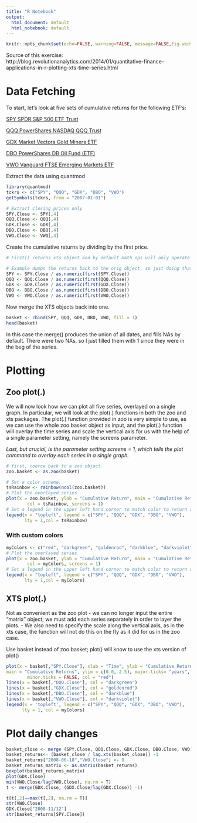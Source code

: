 ```yaml
---
title: "R Notebook"
output:
  html_document: default
  html_notebook: default
---
```


```r
knitr::opts_chunk$set(echo=FALSE, warning=FALSE, message=FALSE,fig.width=10, fig.height=6)
```

Source of this exercise: http://blog.revolutionanalytics.com/2014/01/quantitative-finance-applications-in-r-plotting-xts-time-series.html

# Data Fetching

To start, let’s look at five sets of cumulative returns for the following ETF’s:

[SPY SPDR S&P 500 ETF Trust](https://www.google.com/finance?cid=700145)

[QQQ PowerShares NASDAQ QQQ Trust](https://www.google.com/finance?q=NASDAQ%3AQQQ&ei=ddbeUuqkILK0iAL8xwE)

[GDX Market Vectors Gold Miners ETF](https://www.google.com/finance?q=NYSEARCA%3AGDX&ei=pdbeUtGXJ6qtiAKeggE)

[DBO PowerShares DB Oil Fund (ETF)](https://www.google.com/finance?q=NYSEARCA%3ADBO&ei=49beUvD6OqqtiAKeggE)

[VWO Vanguard FTSE Emerging Markets ETF](https://www.google.com/finance?q=vwo&ei=JtfeUrjMGKqtiAKeggE)

Extract the data using quantmod
```r
library(quantmod)
tckrs <- c("SPY", "QQQ", "GDX", "DBO", "VWO")
getSymbols(tckrs, from = "2007-01-01")

# Extract closing prices only
SPY.Close <- SPY[,4]
QQQ.Close <- QQQ[,4]
GDX.Close <- GDX[,4]
DBO.Close <- DBO[,4]
VWO.Close <- VWO[,4]

```

Create the cumulative returns by dividing by the first price.
```r
# First() returns xts object and by default math ops will only operate on intersection of dates, so need to convert to as.numeric()

# Example dumps the returns back to the orig object, so just doing that
SPY <- SPY.Close / as.numeric(first(SPY.Close))
QQQ <- QQQ.Close / as.numeric(first(QQQ.Close))
GDX <- GDX.Close / as.numeric(first(GDX.Close))
DBO <- DBO.Close / as.numeric(first(DBO.Close))
VWO <- VWO.Close / as.numeric(first(VWO.Close))
```

Now merge the XTS objects back into one.
```r
basket <- cbind(SPY, QQQ, GDX, DBO, VWO, fill = 1)
head(basket)
```
In this case the merge() produces the union of all dates, and fills NAs by default. There were two NAs, so I just filled them with 1 since they were in the beg of the series.

# Plotting

## Zoo plot(.)
We will now look how we can plot all five series, overlayed on a single graph.  In particular, we will look at the plot(.) functions in both the zoo and xts packages.  The plot(.) function provided in zoo is very simple to use, as we can use the whole zoo.basket object as input, and the plot(.) function will overlay the time series and scale the vertical axis for us with the help of a single parameter setting, namely the screens parameter.

*Last, but crucial, is the parameter setting screens = 1, which tells the plot command to overlay each series in a single graph.*
```r
# first, coerce back to a zoo object.  
zoo.basket <- as.zoo(basket)

# Set a color scheme:
tsRainbow <- rainbow(ncol(zoo.basket))
# Plot the overlayed series
plot(x = zoo.basket, ylab = "Cumulative Return", main = "Cumulative Returns",
        col = tsRainbow, screens = 1)
# Set a legend in the upper left hand corner to match color to return series
legend(x = "topleft", legend = c("SPY", "QQQ", "GDX", "DBO", "VWO"), 
       lty = 1,col = tsRainbow)
```

### With custom colors
```r
myColors <- c("red", "darkgreen", "goldenrod", "darkblue", "darkviolet")
# Plot the overlayed series
plot(x = zoo.basket, ylab = "Cumulative Return", main = "Cumulative Returns",
        col = myColors, screens = 1)
# Set a legend in the upper left hand corner to match color to return series
legend(x = "topleft", legend = c("SPY", "QQQ", "GDX", "DBO", "VWO"), 
       lty = 1,col = myColors)
```

## XTS plot(.)

Not as convenient as the zoo plot
- we can no longer input the entire “matrix” object; we must add each series separately in order to layer the plots.
- We also need to specify the scale along the vertical axis, as in the xts case, the function will not do this on the fly as it did for us in the zoo case.

Use basket instead of zoo.basket; plot() will know to use the xts version of plot()

```r
plot(x = basket[,"SPY.Close"], xlab = "Time", ylab = "Cumulative Return",
main = "Cumulative Returns", ylim = c(0.0, 2.5), major.ticks= "years",
        minor.ticks = FALSE, col = "red")
lines(x = basket[,"QQQ.Close"], col = "darkgreen")
lines(x = basket[,"GDX.Close"], col = "goldenrod")
lines(x = basket[,"DBO.Close"], col = "darkblue")
lines(x = basket[,"VWO.Close"], col = "darkviolet")
legend(x = 'topleft', legend = c("SPY", "QQQ", "GDX", "DBO", "VWO"),
      lty = 1, col = myColors)
```


# Plot daily changes
```r
basket_close <- merge (SPY.Close, QQQ.Close, GDX.Close, DBO.Close, VWO.Close)
basket_returns<- (basket_close / lag.xts(basket_close)) -1
basket_returns["2008-06-18","VWO.Close"] <- 0
basket_returns_matrix <- as.matrix(basket_returns)
boxplot(basket_returns_matrix)
plot(GDX.Close)
min(VWO.Close/lag(VWO.Close), na.rm = T)
t <- merge(GDX.Close, (GDX.Close/lag(GDX.Close)) -1)

t[t[,2]==max(t[,2], na.rm = T)]
str(VWO.Close)
GDX.Close["2008-11/12"]
str(basket_returns[SPY.Close])


```

